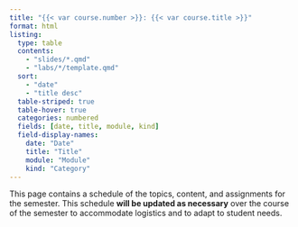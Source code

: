 ```yaml
---
title: "{{< var course.number >}}: {{< var course.title >}}"
format: html
listing:
  type: table
  contents:
    - "slides/*.qmd"
    - "labs/*/template.qmd"
  sort:
    - "date"
    - "title desc"
  table-striped: true
  table-hover: true
  categories: numbered
  fields: [date, title, module, kind]
  field-display-names: 
    date: "Date"
    title: "Title"
    module: "Module"
    kind: "Category"
---
```


This page contains a schedule of the topics, content, and assignments for the semester.
This schedule **will be updated as necessary** over the course of the semester to accommodate logistics and to adapt to student needs.

